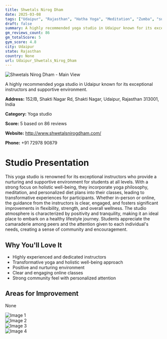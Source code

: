 ```yaml
---
title: Shwetals Nirog Dham
date: 2025-03-08
tags: ["Udaipur", "Rajasthan", "Hatha Yoga", "Meditation", "Zumba", "supportive atmosphere", "holistic approach", "Udaipur"]  
draft: false
summary: A highly recommended yoga studio in Udaipur known for its exceptional instructors and supportive environment.
gm_reviews_count: 86
gm_totalScore: 5
gym_score: 4.8
city: Udaipur
state: Rajasthan
country: None
url: Udaipur_Shwetals_Nirog_Dham
---
```


<div className="aspect-[16/9] relative my-8">
  <img 
    src="https://lh5.googleusercontent.com/p/AF1QipNIofL-CO-Jjnm6zty6oJ-e8GyTiaMBE0QPaita=w1920-h1080-k-no"
    alt="Shwetals Nirog Dham - Main View"
    className="object-cover absolute inset-0 w-full h-full rounded-lg"
  />
</div>

A highly recommended yoga studio in Udaipur known for its exceptional instructors and supportive environment.

**Address:** 152/B, Shakti Nagar Rd, Shakti Nagar, Udaipur, Rajasthan 313001, India

**Category:** Yoga studio

**Score:** 5 based on 86 reviews

**Website:** http://www.shwetalsnirogdham.com/

**Phone:** +91 72978 90879

# Studio Presentation

This yoga studio is renowned for its exceptional instructors who provide a nurturing and supportive environment for students at all levels. With a strong focus on holistic well-being, they incorporate yoga philosophy, meditation, and personalized diet plans into their classes, leading to transformative experiences for participants. Whether in-person or online, the guidance from the instructors is clear, engaged, and fosters significant improvements in flexibility, strength, and overall wellness. The studio atmosphere is characterized by positivity and tranquility, making it an ideal place to embark on a healthy lifestyle journey. Students appreciate the camaraderie among peers and the attention given to each individual's needs, creating a sense of community and encouragement.

## Why You'll Love It

- Highly experienced and dedicated instructors
- Transformative yoga and holistic well-being approach
- Positive and nurturing environment
- Clear and engaging online classes
- Strong community feel with personalized attention

## Areas for Improvement

None

<div className="grid grid-cols-1 xl:grid-cols-2 gap-4 my-8">
<div className="aspect-[4/3] relative"><img src="https://lh5.googleusercontent.com/p/AF1QipPrJHOsRruAkTVv3BaG3Ux1fevik_CoKsJ7CCLw=w1920-h1080-k-no" alt="Image 1" className="object-cover absolute inset-0 w-full h-full rounded-lg" /></div>
<div className="aspect-[4/3] relative"><img src="https://lh5.googleusercontent.com/p/AF1QipO1-Av_Mbhyjmp6zTt_t8xMBcYVOSGiEVh1j1QA=w1920-h1080-k-no" alt="Image 2" className="object-cover absolute inset-0 w-full h-full rounded-lg" /></div>
<div className="aspect-[4/3] relative"><img src="https://lh5.googleusercontent.com/p/AF1QipOJ0FAXIQ4ilQsxEwh4SMxnGVBpOhb5N0K9C1Wu=w1920-h1080-k-no" alt="Image 3" className="object-cover absolute inset-0 w-full h-full rounded-lg" /></div>
<div className="aspect-[4/3] relative"><img src="https://lh5.googleusercontent.com/p/AF1QipMD15FdWyrphW7sOflEdnup1GIhALCddwKYh0-z=w1920-h1080-k-no" alt="Image 4" className="object-cover absolute inset-0 w-full h-full rounded-lg" /></div>
</div>